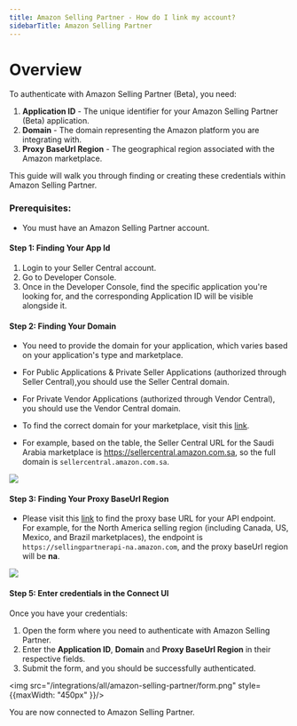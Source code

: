 ```yaml
---
title: Amazon Selling Partner - How do I link my account?
sidebarTitle: Amazon Selling Partner
---
```



# Overview

To authenticate with Amazon Selling Partner (Beta), you need:
1. **Application ID** - The unique identifier for your Amazon Selling Partner (Beta) application.
2. **Domain** - The domain representing the Amazon platform you are integrating with.
3. **Proxy BaseUrl Region** - The geographical region associated with the Amazon marketplace.

This guide will walk you through finding or creating these credentials within Amazon Selling Partner.

### Prerequisites:

- You must have an Amazon Selling Partner account.


#### Step 1: Finding Your App Id
1. Login to your Seller Central account.
2. Go to Developer Console.
3. Once in the Developer Console, find the specific application you're looking for, and the corresponding Application ID will be visible alongside it.


#### Step 2: Finding Your Domain
- You need to provide the domain for your application, which varies based on your application's type and marketplace.

- For Public Applications & Private Seller Applications (authorized through Seller Central),you should use the Seller Central domain.
- For Private Vendor Applications (authorized through Vendor Central), you should use the Vendor Central domain.
- To find the correct domain for your marketplace, visit this [link](https://developer-docs.amazon.com/amazon-shipping/docs/seller-central-urls).
- For example, based on the table, the Seller Central URL for the Saudi Arabia marketplace is https://sellercentral.amazon.com.sa, so the full domain is `sellercentral.amazon.com.sa`.
<img src="/integrations/all/amazon-selling-partner/subdomain.png" />

#### Step 3: Finding Your Proxy BaseUrl Region
-  Please visit this [link](https://developer-docs.amazon.com/amazon-shipping/docs/sp-api-endpoints) to find the proxy base URL for your API endpoint. For example, for the North America selling region (including Canada, US, Mexico, and Brazil marketplaces), the endpoint is `https://sellingpartnerapi-na.amazon.com`, and the proxy baseUrl region will be **na**.
<img src="/integrations/all/amazon-selling-partner/proxy_base_url.png" />

#### Step 5: Enter credentials in the Connect UI

Once you have your credentials:
1. Open the form where you need to authenticate with Amazon Selling Partner.
2. Enter the **Application ID**, **Domain** and **Proxy BaseUrl Region** in their respective fields.
3. Submit the form, and you should be successfully authenticated.

<img src="/integrations/all/amazon-selling-partner/form.png" style={{maxWidth: "450px" }}/>

You are now connected to Amazon Selling Partner.
